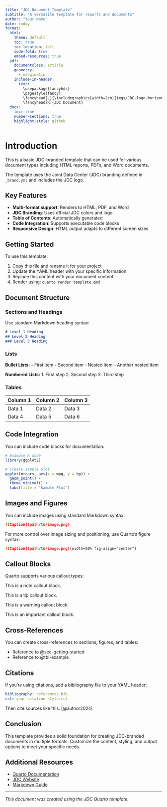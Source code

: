 ```yaml
---
title: "JDC Document Template"
subtitle: "A versatile template for reports and documents"
author: "Your Name"
date: today
format:
  html:
    theme: default
    toc: true
    toc-location: left
    code-fold: true
    embed-resources: true
  pdf:
    documentclass: article
    geometry:
      - margin=1in
    include-in-header:
      text: |
        \usepackage{fancyhdr}
        \pagestyle{fancy}
        \fancyhead[L]{\includegraphics[width=2cm]{imgs/JDC-logo-horizontal-CMYK.png}}
        \fancyhead[R]{JDC Document}
  docx:
    toc: true
    number-sections: true
    highlight-style: github
---
```


# Introduction

This is a basic JDC-branded template that can be used for various document types including HTML reports, PDFs, and Word documents.

The template uses the Joint Data Center (JDC) branding defined in `_brand.yml` and includes the JDC logo.

## Key Features

- **Multi-format support**: Renders to HTML, PDF, and Word
- **JDC Branding**: Uses official JDC colors and logo
- **Table of Contents**: Automatically generated
- **Code Integration**: Supports executable code blocks
- **Responsive Design**: HTML output adapts to different screen sizes

## Getting Started

To use this template:

1. Copy this file and rename it for your project
2. Update the YAML header with your specific information
3. Replace this content with your document content
4. Render using: `quarto render template.qmd`

## Document Structure

### Sections and Headings

Use standard Markdown heading syntax:

```markdown
# Level 1 Heading
## Level 2 Heading
### Level 3 Heading
```

### Lists

**Bullet Lists:**
- First item
- Second item
  - Nested item
  - Another nested item

**Numbered Lists:**
1. First step
2. Second step
3. Third step

### Tables

| Column 1 | Column 2 | Column 3 |
|----------|----------|----------|
| Data 1   | Data 2   | Data 3   |
| Data 4   | Data 5   | Data 6   |

## Code Integration

You can include code blocks for documentation:

```r
# Example R code
library(ggplot2)

# Create sample plot
ggplot(mtcars, aes(x = mpg, y = hp)) +
  geom_point() +
  theme_minimal() +
  labs(title = "Sample Plot")
```

## Images and Figures

You can include images using standard Markdown syntax:

```markdown
![Caption](path/to/image.png)
```

For more control over image sizing and positioning, use Quarto's figure syntax:

```markdown
![Caption](path/to/image.png){width=50% fig-align="center"}
```

## Callout Blocks

Quarto supports various callout types:

::: {.callout-note}
This is a note callout block.
:::

::: {.callout-tip}
This is a tip callout block.
:::

::: {.callout-warning}
This is a warning callout block.
:::

::: {.callout-important}
This is an important callout block.
:::

## Cross-References

You can create cross-references to sections, figures, and tables:

- Reference to @sec-getting-started
- Reference to @tbl-example

## Citations

If you're using citations, add a bibliography file to your YAML header:

```yaml
bibliography: references.bib
csl: your-citation-style.csl
```

Then cite sources like this: [@author2024]

## Conclusion

This template provides a solid foundation for creating JDC-branded documents in multiple formats. Customize the content, styling, and output options to meet your specific needs.

## Additional Resources

- [Quarto Documentation](https://quarto.org/)
- [JDC Website](https://www.jointdatacenter.org/)
- [Markdown Guide](https://www.markdownguide.org/)

---

*This document was created using the JDC Quarto template.*